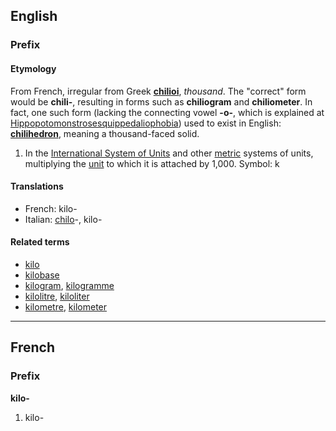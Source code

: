 ==English==
===Prefix===
====Etymology====
From French, irregular from Greek '''[[chilioi]]''', ''thousand''. The "correct" form would be '''chili-''', resulting in forms such as '''chiliogram''' and '''chiliometer'''. In fact, one such form (lacking the connecting vowel '''-o-''', which is explained at [[Hippopotomonstrosesquippedaliophobia]]) used to exist in English: '''[[chilihedron]]''', meaning a thousand-faced solid.

#In the [[International System of Units]] and other [[metric]] systems of units, multiplying the [[unit]] to which it is attached by 1,000. Symbol: k

====Translations====
*French: kilo-
*Italian: [[chilo]]-, kilo-

====Related terms====
*[[kilo]]
*[[kilobase]]
*[[kilogram]], [[kilogramme]]
*[[kilolitre]], [[kiloliter]]
*[[kilometre]], [[kilometer]]

----

==French==
===Prefix===
'''kilo-'''

#kilo-